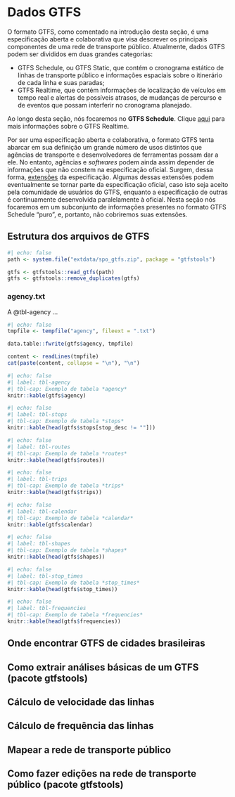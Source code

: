 # Dados GTFS

O formato GTFS, como comentado na introdução desta seção, é uma especificação
aberta e colaborativa que visa descrever os principais componentes de uma rede
de transporte público. Atualmente, dados GTFS podem ser divididos em duas
grandes categorias:

-   GTFS Schedule, ou GTFS Static, que contém o cronograma estático de linhas de
    transporte público e informações espaciais sobre o itinerário de cada linha
    e suas paradas;
-   GTFS Realtime, que contém informações de localização de veículos em tempo
    real e alertas de possíveis atrasos, de mudanças de percurso e de eventos
    que possam interferir no cronograma planejado.

Ao longo desta seção, nós focaremos no **GTFS Schedule**. Clique
[aqui](https://gtfs.org/realtime/) para mais informações sobre o GTFS Realtime.

Por ser uma especificação aberta e colaborativa, o formato GTFS tenta abarcar em
sua definição um grande número de usos distintos que agências de transporte e
desenvolvedores de ferramentas possam dar a ele. No entanto, agências e
*softwares* podem ainda assim depender de informações que não constem na
especificação oficial. Surgem, dessa forma,
[extensões](https://gtfs.org/extensions/) da especificação. Algumas dessas
extensões podem eventualmente se tornar parte da especificação oficial, caso
isto seja aceito pela comunidade de usuários do GTFS, enquanto a especificação
de outras é continuamente desenvolvida paralelamente à oficial. Nesta seção nós
focaremos em um subconjunto de informações presentes no formato GTFS Schedule
"puro", e, portanto, não cobriremos suas extensões.

## Estrutura dos arquivos de GTFS

```r
#| echo: false
path <- system.file("extdata/spo_gtfs.zip", package = "gtfstools")

gtfs <- gtfstools::read_gtfs(path)
gtfs <- gtfstools::remove_duplicates(gtfs)
```

### agency.txt

A @tbl-agency ...

```r
#| echo: false
tmpfile <- tempfile("agency", fileext = ".txt")

data.table::fwrite(gtfs$agency, tmpfile)

content <- readLines(tmpfile)
cat(paste(content, collapse = "\n"), "\n")
```

```r
#| echo: false
#| label: tbl-agency
#| tbl-cap: Exemplo de tabela *agency*
knitr::kable(gtfs$agency)
```

```r
#| echo: false
#| label: tbl-stops
#| tbl-cap: Exemplo de tabela *stops*
knitr::kable(head(gtfs$stops[stop_desc != ""]))
```

```r
#| echo: false
#| label: tbl-routes
#| tbl-cap: Exemplo de tabela *routes*
knitr::kable(head(gtfs$routes))
```

```r
#| echo: false
#| label: tbl-trips
#| tbl-cap: Exemplo de tabela *trips*
knitr::kable(head(gtfs$trips))
```

```r
#| echo: false
#| label: tbl-calendar
#| tbl-cap: Exemplo de tabela *calendar*
knitr::kable(gtfs$calendar)
```

```r
#| echo: false
#| label: tbl-shapes
#| tbl-cap: Exemplo de tabela *shapes*
knitr::kable(head(gtfs$shapes))
```

```r
#| echo: false
#| label: tbl-stop_times
#| tbl-cap: Exemplo de tabela *stop_times*
knitr::kable(head(gtfs$stop_times))
```

```r
#| echo: false
#| label: tbl-frequencies
#| tbl-cap: Exemplo de tabela *frequencies*
knitr::kable(head(gtfs$frequencies))
```

## Onde encontrar GTFS de cidades brasileiras

## Como extrair análises básicas de um GTFS (pacote gtfstools)

## Cálculo de velocidade das linhas

## Cálculo de frequência das linhas

## Mapear a rede de transporte público

## Como fazer edições na rede de transporte público (pacote gtfstools)
